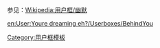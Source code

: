 {{Userbox
  |border-c = black
  |border-s = 1
  |id-c     = black
  |id-s     = 12
  |id-fc    = white
  |info-c   = black
  |info-s   = 12
  |info-fc  = white
  |id       = [[File:SMirC-vamp.svg|46px]]
  |info     = <div class="center">这个用户正站在你后面</div>
}}
<noinclude>
<p style="clear: both; padding-top: 2em">
参见：[[Wikipedia:用户框/幽默]]
</p>
[[Category:用户框模板]]

[[en:User:Youre dreaming eh?/Userboxes/BehindYou]]
</noinclude>